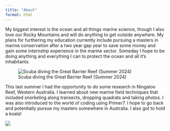 ```yaml
---
title: "About"
format: html
---
```


My biggest interest is the ocean and all things marine science, though I also love our Rocky Mountains and will do anything to get outside anywhere. My plans for furthering my education currently include pursuing a masters in marine conservation after a two year gap year to save some money and gain some internship experience in the marine sector. Someday I hope to be doing anything and everything I can to protect the ocean and all it's inhabitants.

![Scuba diving the Great Barrier Reef (Summer 2024)](images/Screenshot%202024-12-06%20at%208.31.11%20PM.png)

This last summer I had the opportunity to do some research in Ningaloo Reef, Western Australia. I learned about new marine field techniques that included snorkeling along transects, dropping quadrats and taking photos. I was also introduced to the world of coding using Primer7. I hope to go back and potentially pursue my masters somewhere in Australia. I also got to hold a koala!

![](images/C83989BD-F1BA-4FE9-AAC6-6BD01885AC2A_1_105_c.jpeg)
